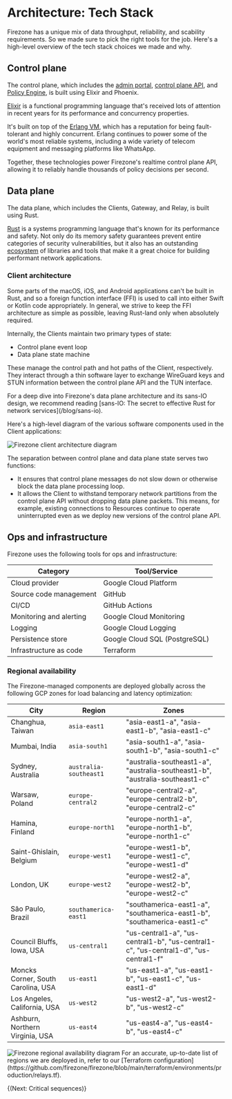
# Architecture: Tech Stack

Firezone has a unique mix of data throughput, reliability, and scability
requirements. So we made sure to pick the right tools for the job. Here's a
high-level overview of the tech stack choices we made and why.

## Control plane

The control plane, which includes the
[admin portal](/kb/architecture/core-components#admin-portal),
[control plane API](/kb/architecture/core-components#control-plane-api), and
[Policy Engine](/kb/architecture/core-components#policy-engine), is built using
Elixir and Phoenix.

[Elixir](https://www.elixir-lang.org) is a functional programming language
that's received lots of attention in recent years for its performance and
concurrency properties.

It's built on top of the [Erlang VM](https://www.erlang.org/), which has a
reputation for being fault-tolerant and highly concurrent. Erlang continues to
power some of the world's most reliable systems, including a wide variety of
telecom equipment and messaging platforms like WhatsApp.

Together, these technologies power Firezone's realtime control plane API,
allowing it to reliably handle thousands of policy decisions per second.

## Data plane

The data plane, which includes the Clients, Gateway, and Relay, is built using
Rust.

[Rust](https://www.rust-lang.org) is a systems programming language that's known
for its performance and safety. Not only do its memory safety guarantees prevent
entire categories of security vulnerabilities, but it also has an outstanding
[ecosystem](https://www.crates.io) of libraries and tools that make it a great
choice for building performant network applications.

### Client architecture

Some parts of the macOS, iOS, and Android applications can't be built in Rust,
and so a foreign function interface (FFI) is used to call into either Swift or
Kotlin code appropriately. In general, we strive to keep the FFI architecture as
simple as possible, leaving Rust-land only when absolutely required.

Internally, the Clients maintain two primary types of state:

- Control plane event loop
- Data plane state machine

These manage the control path and hot paths of the Client, respectively. They
interact through a thin software layer to exchange WireGuard keys and STUN
information between the control plane API and the TUN interface.

<Alert color="warning">
  For a deep dive into Firezone's data plane architecture and its sans-IO
  design, we recommend reading [sans-IO: The secret to effective Rust for
  network services](/blog/sans-io).
</Alert>

Here's a high-level diagram of the various software components used in the
Client applications:

<Link
  target="_blank"
  href="/images/kb/architecture/tech-stack/client-architecture.svg"
>
  <Image
    src="/images/kb/architecture/tech-stack/client-architecture.svg"
    alt="Firezone client architecture diagram"
    width={1200}
    height={1200}
  />
</Link>

The separation between control plane and data plane state serves two functions:

- It ensures that control plane messages do not slow down or otherwise block the
  data plane processing loop.
- It allows the Client to withstand temporary network partitions from the
  control plane API without dropping data plane packets. This means, for
  example, existing connections to Resources continue to operate uninterrupted
  even as we deploy new versions of the control plane API.

## Ops and infrastructure

Firezone uses the following tools for ops and infrastructure:

| Category                | Tool/Service                  |
| ----------------------- | ----------------------------- |
| Cloud provider          | Google Cloud Platform         |
| Source code management  | GitHub                        |
| CI/CD                   | GitHub Actions                |
| Monitoring and alerting | Google Cloud Monitoring       |
| Logging                 | Google Cloud Logging          |
| Persistence store       | Google Cloud SQL (PostgreSQL) |
| Infrastructure as code  | Terraform                     |

### Regional availability

The Firezone-managed components are deployed globally across the following GCP
zones for load balancing and latency optimization:

| City                               | Region                 | Zones                                                                               |
| ---------------------------------- | ---------------------- | ----------------------------------------------------------------------------------- |
| Changhua, Taiwan                   | `asia-east1`           | "asia-east1-a", "asia-east1-b", "asia-east1-c"                                      |
| Mumbai, India                      | `asia-south1`          | "asia-south1-a", "asia-south1-b", "asia-south1-c"                                   |
| Sydney, Australia                  | `australia-southeast1` | "australia-southeast1-a", "australia-southeast1-b", "australia-southeast1-c"        |
| Warsaw, Poland                     | `europe-central2`      | "europe-central2-a", "europe-central2-b", "europe-central2-c"                       |
| Hamina, Finland                    | `europe-north1`        | "europe-north1-a", "europe-north1-b", "europe-north1-c"                             |
| Saint-Ghislain, Belgium            | `europe-west1`         | "europe-west1-b", "europe-west1-c", "europe-west1-d"                                |
| London, UK                         | `europe-west2`         | "europe-west2-a", "europe-west2-b", "europe-west2-c"                                |
| São Paulo, Brazil                  | `southamerica-east1`   | "southamerica-east1-a", "southamerica-east1-b", "southamerica-east1-c"              |
| Council Bluffs, Iowa, USA          | `us-central1`          | "us-central1-a", "us-central1-b", "us-central1-c", "us-central1-d", "us-central1-f" |
| Moncks Corner, South Carolina, USA | `us-east1`             | "us-east1-a", "us-east1-b", "us-east1-c", "us-east1-d"                              |
| Los Angeles, California, USA       | `us-west2`             | "us-west2-a", "us-west2-b", "us-west2-c"                                            |
| Ashburn, Northern Virginia, USA    | `us-east4`             | "us-east4-a", "us-east4-b", "us-east4-c"                                            |

<Link
  target="_blank"
  href="/images/kb/architecture/tech-stack/regional-availability.svg"
>
  <Image
    src="/images/kb/architecture/tech-stack/regional-availability.svg"
    alt="Firezone regional availability diagram"
    width={1200}
    height={1200}
  />
</Link>

<Alert color="info">
  For an accurate, up-to-date list of regions we are deployed in, refer to our
  [Terraform
  configuration](https://github.com/firezone/firezone/blob/main/terraform/environments/production/relays.tf).
</Alert>

{(<NextStep href="/kb/architecture/critical-sequences">Next: Critical
sequences</NextStep>)}

<SupportOptions />
